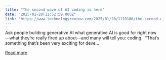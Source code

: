 ```yaml
---
title: "The second wave of AI coding is here"
date: "2025-01-20T11:52:59.000Z"
link: "https://www.technologyreview.com/2025/01/20/1110180/the-second-wave-of-ai-coding-is-here/"
---
```


Ask people building generative AI what generative AI is good for right now—what they’re really fired up about—and many will tell you: coding.&#160; “That’s something that’s been very exciting for deve...

[Read more](https://www.technologyreview.com/2025/01/20/1110180/the-second-wave-of-ai-coding-is-here/)
